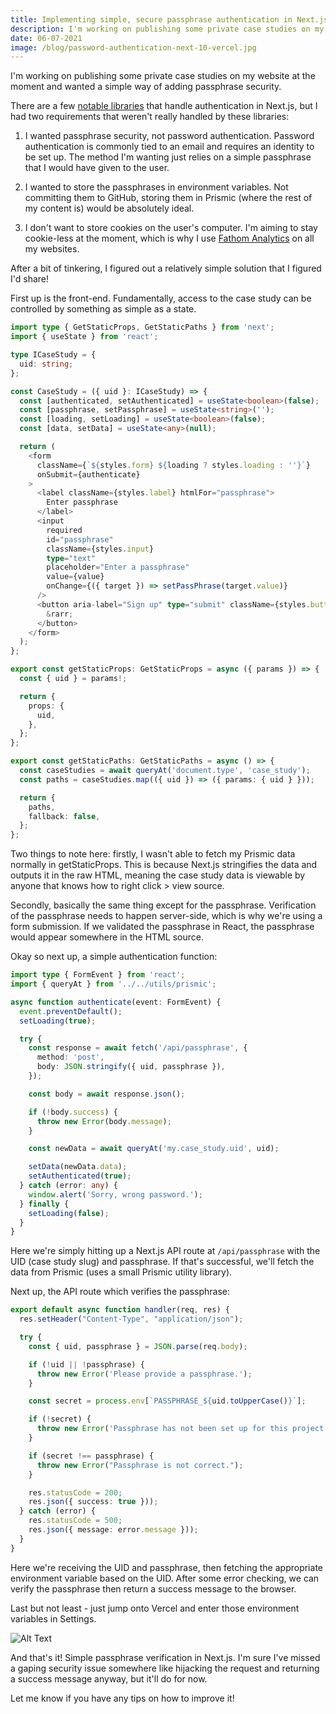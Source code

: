 ```yaml
---
title: Implementing simple, secure passphrase authentication in Next.js 10 and Vercel
description: I'm working on publishing some private case studies on my personal website at the moment and wanted a simple way of adding passphrase security.
date: 06-07-2021
image: /blog/password-authentication-next-10-vercel.jpg
---
```


I'm working on publishing some private case studies on my website at the moment and wanted a simple way of adding passphrase security.

There are a few [notable libraries](https://www.npmjs.com/package/next-auth) that handle authentication in Next.js, but I had two requirements that weren't really handled by these libraries:

1. I wanted passphrase security, not password authentication. Password authentication is commonly tied to an email and requires an identity to be set up. The method I'm wanting just relies on a simple passphrase that I would have given to the user.

2. I wanted to store the passphrases in environment variables. Not committing them to GitHub, storing them in Prismic (where the rest of my content is) would be absolutely ideal.

3. I don't want to store cookies on the user's computer. I'm aiming to stay cookie-less at the moment, which is why I use [Fathom Analytics](https://usefathom.com/ref/JI98RY) on all my websites.

After a bit of tinkering, I figured out a relatively simple solution that I figured I'd share!

First up is the front-end. Fundamentally, access to the case study can be controlled by something as simple as a state.

```ts
import type { GetStaticProps, GetStaticPaths } from 'next';
import { useState } from 'react';

type ICaseStudy = {
  uid: string;
};

const CaseStudy = ({ uid }: ICaseStudy) => {
  const [authenticated, setAuthenticated] = useState<boolean>(false);
  const [passphrase, setPassphrase] = useState<string>('');
  const [loading, setLoading] = useState<boolean>(false);
  const [data, setData] = useState<any>(null);

  return (
    <form
      className={`${styles.form} ${loading ? styles.loading : ''}`}
      onSubmit={authenticate}
    >
      <label className={styles.label} htmlFor="passphrase">
        Enter passphrase
      </label>
      <input
        required
        id="passphrase"
        className={styles.input}
        type="text"
        placeholder="Enter a passphrase"
        value={value}
        onChange={({ target }) => setPassPhrase(target.value)}
      />
      <button aria-label="Sign up" type="submit" className={styles.button}>
        &rarr;
      </button>
    </form>
  );
};

export const getStaticProps: GetStaticProps = async ({ params }) => {
  const { uid } = params!;

  return {
    props: {
      uid,
    },
  };
};

export const getStaticPaths: GetStaticPaths = async () => {
  const caseStudies = await queryAt('document.type', 'case_study');
  const paths = caseStudies.map(({ uid }) => ({ params: { uid } }));

  return {
    paths,
    fallback: false,
  };
};
```

Two things to note here: firstly, I wasn't able to fetch my Prismic data normally in getStaticProps. This is because Next.js stringifies the data and outputs it in the raw HTML, meaning the case study data is viewable by anyone that knows how to right click > view source.

Secondly, basically the same thing except for the passphrase. Verification of the passphrase needs to happen server-side, which is why we're using a form submission. If we validated the passphrase in React, the passphrase would appear somewhere in the HTML source.

Okay so next up, a simple authentication function:

```ts
import type { FormEvent } from 'react';
import { queryAt } from '../../utils/prismic';

async function authenticate(event: FormEvent) {
  event.preventDefault();
  setLoading(true);

  try {
    const response = await fetch('/api/passphrase', {
      method: 'post',
      body: JSON.stringify({ uid, passphrase }),
    });

    const body = await response.json();

    if (!body.success) {
      throw new Error(body.message);
    }

    const newData = await queryAt('my.case_study.uid', uid);

    setData(newData.data);
    setAuthenticated(true);
  } catch (error: any) {
    window.alert('Sorry, wrong password.');
  } finally {
    setLoading(false);
  }
}
```

Here we're simply hitting up a Next.js API route at `/api/passphrase` with the UID (case study slug) and passphrase. If that's successful, we'll fetch the data from Prismic (uses a small Prismic utility library).

Next up, the API route which verifies the passphrase:

```ts
export default async function handler(req, res) {
  res.setHeader("Content-Type", "application/json");

  try {
    const { uid, passphrase } = JSON.parse(req.body);

    if (!uid || !passphrase) {
      throw new Error('Please provide a passphrase.');
    }

    const secret = process.env[`PASSPHRASE_${uid.toUpperCase()}`];

    if (!secret) {
      throw new Error('Passphrase has not been set up for this project.');
    }

    if (secret !== passphrase) {
      throw new Error("Passphrase is not correct.");
    }

    res.statusCode = 200;
    res.json({ success: true }));
  } catch (error) {
    res.statusCode = 500;
    res.json({ message: error.message }));
  }
}
```

Here we're receiving the UID and passphrase, then fetching the appropriate environment variable based on the UID. After some error checking, we can verify the passphrase then return a success message to the browser.

Last but not least - just jump onto Vercel and enter those environment variables in Settings.

![Alt Text](https://dev-to-uploads.s3.amazonaws.com/uploads/articles/aeanue1celtfh0fm2d68.png)

And that's it! Simple passphrase verification in Next.js. I'm sure I've missed a gaping security issue somewhere like hijacking the request and returning a success message anyway, but it'll do for now.

Let me know if you have any tips on how to improve it!
